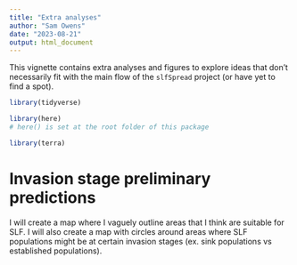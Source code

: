 ```yaml
---
title: "Extra analyses"
author: "Sam Owens"
date: "2023-08-21"
output: html_document
---
```


This vignette contains extra analyses and figures to explore ideas that don't necessarily fit with the main flow of the `slfSpread` project (or have yet to find a spot). 

```r

library(tidyverse)

library(here) 
# here() is set at the root folder of this package

library(terra)

```

# Invasion stage preliminary predictions

I will create a map where I vaguely outline areas that I think are suitable for SLF. I will also create a map with circles around areas where SLF populations might be at certain invasion stages (ex. sink populations vs established populations).

```r

```

